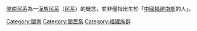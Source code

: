 {{catmore}}
[[閩南民系|閩南民系]]為一[[漢族民系|漢族民系]]（[[民系|民系]]）的概念，並非僅指出生於「[[閩南|中國福建南部]]的人」。

[[Category:閩南|Category:閩南]]
[[Category:閩民系|Category:閩民系]]
[[Category:福建族群|Category:福建族群]]